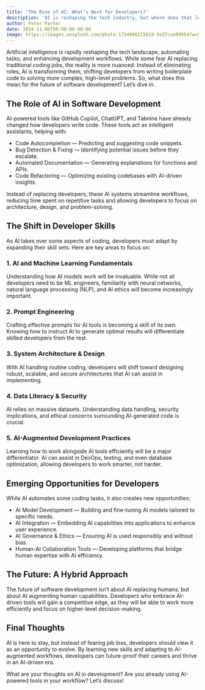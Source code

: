 ```yaml
---
title: 'The Rise of AI: What’s Next for Developers?'
description: 'AI is reshaping the tech industry, but where does that leave developers? Explore the skills and tools you’ll need to stay ahead in an AI-driven world.'
author: Peter Parker
date: 2024-11-06T00:00:00-08:00
image: https://images.unsplash.com/photo-1734808215019-5e37cae896b4?w=500&auto=format&fit=crop&q=60&ixlib=rb-4.0.3&ixid=M3wxMjA3fDB8MHxmZWF0dXJlZC1waG90b3MtZmVlZHw4OHx8fGVufDB8fHx8fA%3D%3D
---
```


Artificial intelligence is rapidly reshaping the tech landscape, automating tasks, and enhancing development workflows. While some fear AI replacing traditional coding jobs, the reality is more nuanced. Instead of eliminating roles, AI is transforming them, shifting developers from writing boilerplate code to solving more complex, high-level problems. So, what does this mean for the future of software development? Let’s dive in.

## The Role of AI in Software Development

AI-powered tools like GitHub Copilot, ChatGPT, and Tabnine have already changed how developers write code. These tools act as intelligent assistants, helping with:

- Code Autocompletion — Predicting and suggesting code snippets.
- Bug Detection & Fixing — Identifying potential issues before they escalate.
- Automated Documentation — Generating explanations for functions and APIs.
- Code Refactoring — Optimizing existing codebases with AI-driven insights.

Instead of replacing developers, these AI systems streamline workflows, reducing time spent on repetitive tasks and allowing developers to focus on architecture, design, and problem-solving.

## The Shift in Developer Skills

As AI takes over some aspects of coding, developers must adapt by expanding their skill sets. Here are key areas to focus on:

### 1. AI and Machine Learning Fundamentals

Understanding how AI models work will be invaluable. While not all developers need to be ML engineers, familiarity with neural networks, natural language processing (NLP), and AI ethics will become increasingly important.

### 2. Prompt Engineering

Crafting effective prompts for AI tools is becoming a skill of its own. Knowing how to instruct AI to generate optimal results will differentiate skilled developers from the rest.

### 3. System Architecture & Design

With AI handling routine coding, developers will shift toward designing robust, scalable, and secure architectures that AI can assist in implementing.

### 4. Data Literacy & Security

AI relies on massive datasets. Understanding data handling, security implications, and ethical concerns surrounding AI-generated code is crucial.

### 5. AI-Augmented Development Practices

Learning how to work alongside AI tools efficiently will be a major differentiator. AI can assist in DevOps, testing, and even database optimization, allowing developers to work smarter, not harder.

## Emerging Opportunities for Developers

While AI automates some coding tasks, it also creates new opportunities:

- AI Model Development — Building and fine-tuning AI models tailored to specific needs.
- AI Integration — Embedding AI capabilities into applications to enhance user experience.
- AI Governance & Ethics — Ensuring AI is used responsibly and without bias.
- Human-AI Collaboration Tools — Developing platforms that bridge human expertise with AI efficiency.

## The Future: A Hybrid Approach

The future of software development isn’t about AI replacing humans, but about AI augmenting human capabilities. Developers who embrace AI-driven tools will gain a competitive edge, as they will be able to work more efficiently and focus on higher-level decision-making.

## Final Thoughts

AI is here to stay, but instead of fearing job loss, developers should view it as an opportunity to evolve. By learning new skills and adapting to AI-augmented workflows, developers can future-proof their careers and thrive in an AI-driven era.

What are your thoughts on AI in development? Are you already using AI-powered tools in your workflow? Let’s discuss!
